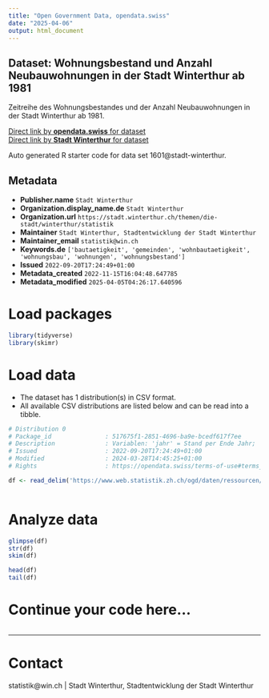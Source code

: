 ```yaml
---
title: "Open Government Data, opendata.swiss"
date: "2025-04-06"
output: html_document
---
```


## Dataset: Wohnungsbestand und Anzahl Neubauwohnungen in der Stadt Winterthur ab 1981

Zeitreihe des Wohnungsbestandes und der Anzahl Neubauwohnungen in der Stadt Winterthur ab 1981.

[Direct link by **opendata.swiss** for dataset](https://opendata.swiss/de/dataset/wohnungsbestand-und-anzahl-neubauwohnungen-in-der-stadt-winterthur-ab-1981)<br>
[Direct link by **Stadt Winterthur** for dataset](https://stadt.winterthur.ch/themen/die-stadt/winterthur/statistik/bauen-und-wohnen)

Auto generated R starter code for data set 1601@stadt-winterthur.

## Metadata

- **Publisher.name** `Stadt Winterthur`
- **Organization.display_name.de** `Stadt Winterthur`
- **Organization.url** `https://stadt.winterthur.ch/themen/die-stadt/winterthur/statistik`
- **Maintainer** `Stadt Winterthur, Stadtentwicklung der Stadt Winterthur`
- **Maintainer_email** `statistik@win.ch`
- **Keywords.de** `['bautaetigkeit', 'gemeinden', 'wohnbautaetigkeit', 'wohnungsbau', 'wohnungen', 'wohnungsbestand']`
- **Issued** `2022-09-20T17:24:49+01:00`
- **Metadata_created** `2022-11-15T16:04:48.647785`
- **Metadata_modified** `2025-04-05T04:26:17.640596`


# Load packages

```r

library(tidyverse)
library(skimr)

```

# Load data

-   The dataset has 1 distribution(s) in CSV format.
-   All available CSV distributions are listed below and can be read into a tibble.

```r

# Distribution 0
# Package_id               : 517675f1-2851-4696-ba9e-bcedf617f7ee
# Description              : Variablen: 'jahr' = Stand per Ende Jahr; 'bestand' = Gesamtanzahl Wohnungen; 'neubau' = Neu gebaute Wohnungen im entsprechenden Jahr; 'abbruch' = Abgebrochene Wohnungen im entsprechenden Jahr.
# Issued                   : 2022-09-20T17:24:49+01:00
# Modified                 : 2024-03-28T14:45:25+01:00
# Rights                   : https://opendata.swiss/terms-of-use#terms_by

df <- read_delim('https://www.web.statistik.zh.ch/ogd/daten/ressourcen/KTZH_00001601_00003061.csv')



```

# Analyze data

```r

glimpse(df)
str(df)
skim(df)

head(df)
tail(df)

```

# Continue your code here...

```r

```

------------------------------------------------------------------------

# Contact

statistik@win.ch | Stadt Winterthur, Stadtentwicklung der Stadt Winterthur
